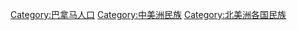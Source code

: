 {{Commons category|Ethnic groups in Panama}}
[[Category:巴拿马人口|Category:巴拿马人口]]
[[Category:中美洲民族|Category:中美洲民族]]
[[Category:北美洲各国民族|Category:北美洲各国民族]]